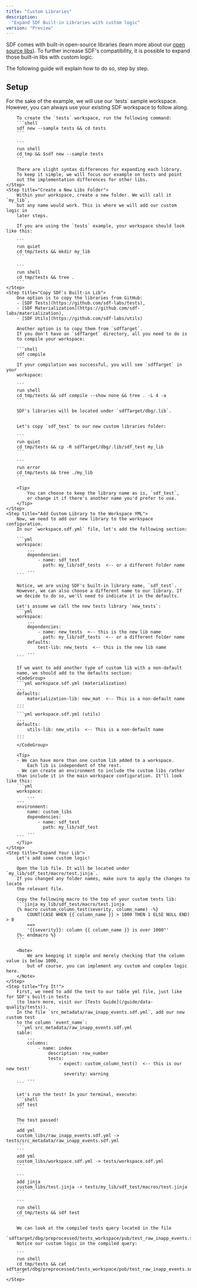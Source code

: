 ```yaml
---
title: "Custom Libraries"
description:
  "Expand SDF Built-in Libraries with custom logic"
version: "Preview"
---
```


SDF comes with built-in open-source libraries (learn more about our [open source libs](/introduction/open-source)).
To further increase SDF's compatibility, it is possible to expand those built-in libs with custom logic.

The following guide will explain how to do so, step by step.

## Setup
<Steps> 
    <Step title="Open an SDF workspace">
        For the sake of the example, we will use our `tests` sample workspace.
        However, you can always use your existing SDF workspace to follow along.
        
        To create the `tests` workspace, run the following command:
        ```shell
        sdf new --sample tests && cd tests
        ```

        ```
        run shell
        cd tmp && $sdf new --sample tests
        ```
        
        There are slight syntax differences for expanding each library.
        To keep it simple, we will focus our example on tests and point
        out the implementation differences for other libs.
    </Step>
    <Step title="Create a New Libs Folder">
        Within your workspace, create a new folder. We will call it `my_lib`, 
        but any name would work. This is where we will add our custom logic in 
        later steps.

        If you are using the `tests` example, your workspace should look like this:

        ```
        run quiet
        cd tmp/tests && mkdir my_lib
        ```

        ```
        run shell
        cd tmp/tests && tree .
        ```
    </Step>
    <Step title="Copy SDF's Built-in Lib">
        One option is to copy the libraries from GitHub:
        - [SDF Tests](https://github.com/sdf-labs/tests), 
        - [SDF Materialization](https://github.com/sdf-labs/materialization), 
        - [SDF Utils](https://github.com/sdf-labs/utils)

        Another option is to copy them from `sdfTarget`.
        If you don't have an `sdfTarget` directory, all you need to do is 
        to compile your workspace:

        ```shell 
        sdf compile
        ```
        If your compilation was successful, you will see `sdfTarget` in your
        workspace:
        
        ```
        run shell
        cd tmp/tests && sdf compile --show none && tree . -L 4 -a
        ```

        SDF's libraries will be located under `sdfTarget/dbg/.lib`.

        
        Let's copy `sdf_test` to our new custom libraries folder:

        ```
        run quiet
        cd tmp/tests && cp -R sdfTarget/dbg/.lib/sdf_test my_lib
        ```
        
        ```
        run error
        cd tmp/tests && tree ./my_lib 
        ```

        <Tip>
            You can choose to keep the library name as is, `sdf_test`, 
            or change it if there's another name you'd prefer to use.
        </Tip>
    </Step>
    <Step title="Add Custom Library to the Workspace YML">
        Now, we need to add our new library to the workspace configuration.
        In our `workspace.sdf.yml` file, let's add the following section:

        ```yml
        workspace:
            ...
            dependencies:
                - name: sdf_test
                  path: my_lib/sdf_tests  <-- or a different folder name
            ...
        ```

        Notice, we are using SDF's built-in library name, `sdf_test`. 
        However, we can also choose a different name to our library. If 
        we decide to do so, we'll need to indicate it in the defaults.

        Let's assume we call the new tests library `new_tests`:
        ```yml
        workspace:
            ...
            dependencies:
                - name: new_tests  <-- this is the new lib name
                  path: my_lib/sdf_tests  <-- or a different folder name
            defaults:
                test-lib: new_tests  <-- this is the new lib name
            ...
        ```

        If we want to add another type of custom lib with a non-default
        name, we should add to the defaults section:
        <CodeGroup>
        ```yml workspace.sdf.yml (materialization)
        ...
        defaults:
            materialization-lib: new_mat  <-- This is a non-default name
        ...
        ```
        ```yml workspace.sdf.yml (utils)
        ...
        defaults:
            utils-lib: new_utils  <-- This is a non-default name
        ...
        ```
        </CodeGroup>

        <Tip>
        - We can have more than one custom lib added to a workspace. 
            Each lib is independent of the rest.
        - We can create an environment to include the custom libs rather 
        than include it in the main workspace configuration. It'll look like this:
        ```yml
        workspace:
            ...
        ---
        environment:
            name: custom_libs
            dependencies:
                - name: sdf_test
                  path: my_lib/sdf_test
            ...
        ```
        </Tip>
    </Step>
    <Step title="Expand Your Lib">
        Let's add some custom logic!

        Open the lib file. It will be located under `my_lib/sdf_test/macro/test.jinja`.
        If you changed any folder names, make sure to apply the changes to locate
        the relevant file.

        Copy the following macro to the top of your custom tests lib:
        ```jinja my_lib/sdf_test/macro/test.jinja
        {% macro custom_column_test(severity, column_name) -%}
            COUNT(CASE WHEN {{ column_name }} > 1000 THEN 1 ELSE NULL END) > 0 
            ==> 
            '{{severity}}: column {{ column_name }} is over 1000"' 
        {%- endmacro %}
        ```

        <Note>
            We are keeping it simple and merely checking that the column value is below 1000,
            but of course, you can implement any custom and complex logic here.
        </Note>
    </Step>
    <Step title="Try It!">
        First, we need to add the test to our table yml file, just like for SDF's built-in tests 
        (to learn more, visit our [Tests Guide](/guide/data-quality/tests)).
        In the file `src_metadata/raw_inapp_events.sdf.yml`, add our new custom test
        to the column `event_name`:
        ```yml src_metadata/raw_inapp_events.sdf.yml
        table:
            ...
            columns:
                - name: index
                    description: row_number
                    tests:
                        - expect: custom_column_test()  <-- this is our new test!
                          severity: warning
            ... 
        ```

        Let's run the test! In your terminal, execute:
        ```shell
        sdf test
        ```

        The test passed! 
        ```
        add yml
        custom_libs/raw_inapp_events.sdf.yml -> tests/src_metadata/raw_inapp_events.sdf.yml
        ```
        ```
        add yml
        custom_libs/workspace.sdf.yml -> tests/workspace.sdf.yml
        ```

        ```
        add jinja
        custom_libs/test.jinja -> tests/my_lib/sdf_test/macros/test.jinja
        ```
        
        ```
        run shell
        cd tmp/tests && sdf test
        ```

        We can look at the compiled tests query located in the file 
        `sdftarget/dbg/preprocessed/tests_workspace/pub/test_raw_inapp_events.sql`.
        Notice our custom logic in the compiled query:

        ```
        run shell
        cd tmp/tests && cat sdftarget/dbg/preprocessed/tests_workspace/pub/test_raw_inapp_events.sql
        ```
    </Step>
</Steps>

